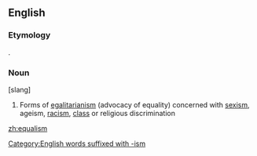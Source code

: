 ==English==
{{wikipedia|dab=equalism}}
{{rfc|lang=en}}

===Etymology===
{{suffix|equal|ism|lang=en}}.

===Noun===
{{en-noun|-}} [slang]

# Forms of [[egalitarianism]] (advocacy of equality) concerned with [[sexism]], ageism, [[racism]], [[class]] or religious discrimination

[[Category:English words suffixed with -ism]]

[[zh:equalism]]